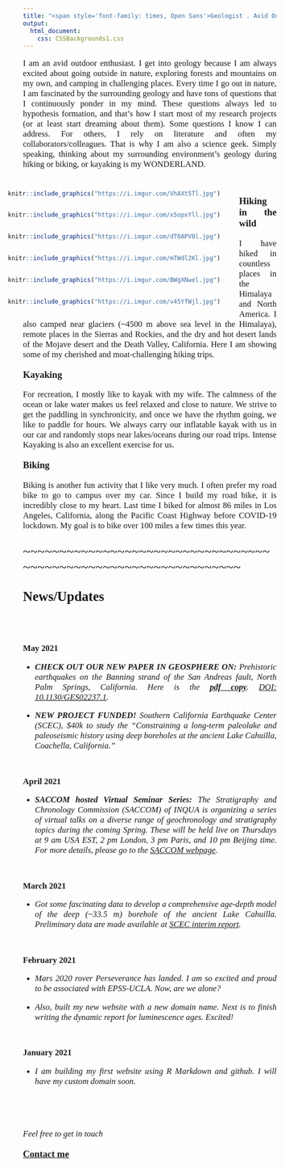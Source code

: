 ---
title: "<span style='font-family: times, Open Sans'>Geologist . Avid Outdoor Enthusiast . Paddler . Biker</style>"
output: 
  html_document:
    css: CSSBackgrounds1.css
---

<style>
body {
text-align: justify}
</style>

<p style="font-family: times, Open Sans; font-size:12.5pt">
I am an avid outdoor enthusiast. I get into geology because I am always excited about going outside in nature, exploring forests and mountains on my own, and camping in challenging places. Every time I go out in nature, I am fascinated by the surrounding geology and have tons of questions that I continuously ponder in my mind. These questions always led to hypothesis formation, and that's how I start most of my research projects (or at least start dreaming about them). Some questions I know I can address. For others, I rely on literature and often my collaborators/colleagues. That is why I am also a science geek. Simply speaking, thinking about my surrounding environment's geology during hiking or biking, or kayaking is my WONDERLAND. 
</p>
<br>
<div style= "float:left;position: relative; right: 30px; top: -7px;">
```{r echo=FALSE, out.width="350px", fig.align='left'}
knitr::include_graphics("https://i.imgur.com/VhAXt5Tl.jpg") 
```
</div>
<div style= "float:left;position: relative; right: 30px; top: -7px;">
```{r echo=FALSE, out.width="350px", fig.align='left'}
knitr::include_graphics("https://i.imgur.com/x5opxYll.jpg") 
```
</div>
<div style= "float:left;position: relative; right: 30px; top: -7px;">
```{r echo=FALSE, out.width="350px", fig.align='left'}
knitr::include_graphics("https://i.imgur.com/dT0APV0l.jpg") 
```
</div>
<div style= "float:left;position: relative; right: 30px; top: -7px;">
```{r echo=FALSE, out.width="350px", fig.align='left'}
knitr::include_graphics("https://i.imgur.com/mTWdl2Kl.jpg") 
```
</div>

<div style= "float:left;position: relative; right: 30px; top: -7px;">
```{r echo=FALSE, out.width="350px", fig.align='left'}
knitr::include_graphics("https://i.imgur.com/BWgXNwel.jpg") 
```
</div>
<div style= "float:left;position: relative; right: 30px; top: -7px;">
```{r echo=FALSE, out.width="350px", fig.align='left'}
knitr::include_graphics("https://i.imgur.com/v45YfWjl.jpg") 
```
</div>
<p style="font-family: times, Open Sans; font-size:14pt">
**Hiking in the wild**
</p>

<p style="font-family: times, Open Sans; font-size:12.5pt">
I have hiked in countless places in the Himalaya and North America. I also camped near glaciers (~4500 m above sea level in the Himalaya), remote places in the Sierras and Rockies, and the dry and hot desert lands of the Mojave desert and the Death Valley, California. Here I am showing some of my cherished and moat-challenging hiking trips.  
</p>

<p style="font-family: times, Open Sans; font-size:14pt">
**Kayaking**
</p>

<p style="font-family: times, Open Sans; font-size:12.5pt">
For recreation, I mostly like to kayak with my wife. The calmness of the ocean or lake water makes us feel relaxed and close to nature. We strive to get the paddling in synchronicity, and once we have the rhythm going, we like to paddle for hours. We always carry our inflatable kayak with us in our car and randomly stops near lakes/oceans during our road trips. Intense Kayaking is also an excellent exercise for us.
</p>

<p style="font-family: times, Open Sans; font-size:14pt">
**Biking**
</p>

<p style="font-family: times, Open Sans; font-size:12.5pt">
Biking is another fun activity that I like very much. I often prefer my road bike to go to campus over my car. Since I build my road bike, it is incredibly close to my heart. Last time I biked for almost 86 miles in Los Angeles, California, along the Pacific Coast Highway before COVID-19 lockdown. My goal is to bike over 100 miles a few times this year. 
</p>

<p style="font-family: times, Open Sans; font-size:20pt">
~~~~~~~~~~~~~~~~~~~~~~~~~~~~~~~~~~~~~~~~~~~~~~~~~~~~~~~~~~~~~~~~
</p>

<p style="font-family: times, Open Sans; font-size:20pt">
**News/Updates**
</p>
<br>
<br>

<p style="font-family: times, Open Sans; font-size:12.5pt">
**May 2021**
</p>
+
<p style="font-family: times, Open Sans; font-size:12.5pt">
***CHECK OUT OUR NEW PAPER IN GEOSPHERE ON:*** *Prehistoric earthquakes on the Banning strand of the San Andreas fault, North Palm Springs, California. Here is the [**pdf copy**](files/Orr_et_al.2020b.pdf). [DOI: 10.1130/GES02237.1](https://dx.doi.org/10.1130/GES02237.1).*
</p>
+
<p style="font-family: times, Open Sans; font-size:12.5pt">
***NEW PROJECT FUNDED!*** *Southern California Earthquake Center (SCEC), $40k to study the “Constraining a long-term paleolake and paleoseismic history using deep boreholes at the ancient Lake Cahuilla, Coachella, California.”*
</p>
<br>

<p style="font-family: times, Open Sans; font-size:12.5pt">
**April 2021**
</p>
+
<p style="font-family: times, Open Sans; font-size:12.5pt">
***SACCOM hosted Virtual Seminar Series:*** *The Stratigraphy and Chronology Commission (SACCOM) of INQUA is organizing a series of virtual talks on a diverse range of geochronology and stratigraphy topics during the coming Spring. These will be held live on Thursdays at 9 am USA EST, 2 pm London, 3 pm Paris, and 10 pm Beijing time. For more details, please go to the [SACCOM webpage](https://www.inqua.org/meetings/list/60?type=Meeting).*
</p>
<br>

<p style="font-family: times, Open Sans; font-size:12.5pt">
**March 2021**
</p>
+
<p style="font-family: times, Open Sans; font-size:12.5pt">
*Got some fascinating data to develop a comprehensive age-depth model of the deep (~33.5 m) borehole of the ancient Lake Cahuilla. Preliminary data are made available at [SCEC interim report](https://files.scec.org/s3fs-public/reports/2020/20144_report.pdf?LhcDsJMZaU__5B8Q9mXdu6MjIQaBr5sI).*
</p>
<br>

<p style="font-family: times, Open Sans; font-size:12.5pt">
**February 2021**
</p>
+
<p style="font-family: times, Open Sans; font-size:12.5pt">
*Mars 2020 rover Perseverance has landed. I am so excited and proud to be associated with EPSS-UCLA. Now, are we alone?*
</p>
+
<p style="font-family: times, Open Sans; font-size:12.5pt">
*Also, built my new website with a new domain name. Next is to finish writing the dynamic report for luminescence ages. Excited!*
</p>
<br>

<p style="font-family: times, Open Sans; font-size:12.5pt">
**January 2021**
</p>
+
<p style="font-family: times, Open Sans; font-size:12.5pt">
*I am building my first website using R Markdown and github. I will have my custom domain soon.*
</p>

<br>
<br>
<br>
<p style="font-family: times, Open Sans; font-size:12.5pt">
*Feel free to get in touch*
</p> 
<p style="font-family: times, Open Sans; font-size:14pt">
[**Contact me**](Contactme.html)
</p>
